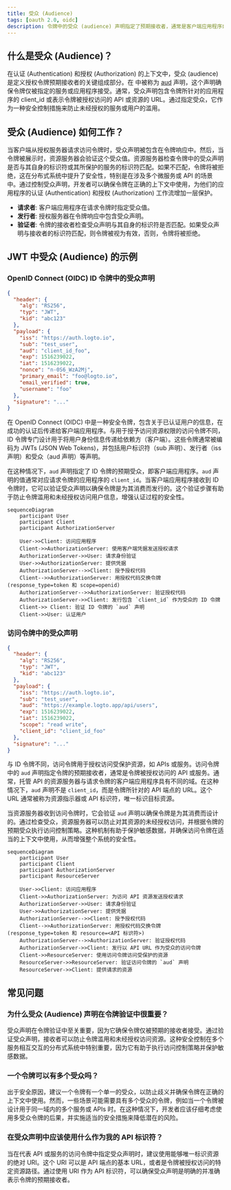 ```yaml
---
title: 受众 (Audience)
tags: [oauth 2.0, oidc]
description: 令牌中的受众 (audience) 声明指定了预期接收者，通常是客户端应用程序或 API 资源。它确保令牌仅由正确的服务使用，通过防止未经授权的访问来增强安全性。
---
```


## 什么是受众 (Audience)？

在认证 (Authentication) 和授权 (Authorization) 的上下文中，受众 (audience) 是定义授权令牌预期接收者的关键组成部分。在 <Ref slug="jwt" /> 中被称为 [aud](https://datatracker.ietf.org/doc/html/rfc7519#section-4.1.3) 声明，这个声明确保令牌仅被指定的服务或应用程序接受。通常，受众声明包含令牌所针对的应用程序的 client_id 或表示令牌被授权访问的 API 或资源的 URL。通过指定受众，它作为一种安全控制措施来防止未经授权的服务或用户的滥用。

## 受众 (Audience) 如何工作？

当客户端从授权服务器请求访问令牌时，受众声明被包含在令牌响应中。然后，当令牌被展示时，资源服务器会验证这个受众值。资源服务器检查令牌中的受众声明是否与其自身的标识符或其所保护的服务的标识符匹配。如果不匹配，令牌将被拒绝，这在分布式系统中提升了安全性，特别是在涉及多个微服务或 API 的场景中。通过控制受众声明，开发者可以确保令牌在正确的上下文中使用，为他们的应用程序的认证 (Authentication) 和授权 (Authorization) 工作流增加一层保护。

- **请求者**: 客户端应用程序在请求令牌时指定受众值。
- **发行者**: 授权服务器在令牌响应中包含受众声明。
- **验证者**: 令牌的接收者检查受众声明与其自身的标识符是否匹配。如果受众声明与接收者的标识符匹配，则令牌被视为有效，否则，令牌将被拒绝。

## JWT 中受众 (Audience) 的示例

### OpenID Connect (OIDC) ID 令牌中的受众声明

```json
{
  "header": {
    "alg": "RS256",
    "typ": "JWT",
    "kid": "abc123"
  },
  "payload": {
    "iss": "https://auth.logto.io",
    "sub": "test_user",
    "aud": "client_id_foo",
    "exp": 1516239022,
    "iat": 1516239022,
    "nonce": "n-0S6_WzA2Mj",
    "primary_email": "foo@logto.io",
    "email_verified": true,
    "username": "foo"
  },
  "signature": "..."
}
```

<Ref slug="id-token" /> 在 OpenID Connect (OIDC) 中是一种安全令牌，包含关于已认证用户的信息，在成功的认证后传递给客户端应用程序。与用于授予访问资源权限的访问令牌不同，ID 令牌专门设计用于将用户身份信息传递给依赖方（客户端）。这些令牌通常被编码为 JWTs (JSON Web Tokens)，并包括用户标识符（sub 声明）、发行者（iss 声明）和受众（aud 声明）等声明。

在这种情况下，`aud` 声明指定了 ID 令牌的预期受众，即客户端应用程序。`aud` 声明的值通常对应请求令牌的应用程序的 `client_id`。当客户端应用程序接收到 ID 令牌时，它可以验证受众声明以确保令牌是为其消费而发行的。这个验证步骤有助于防止令牌滥用和未经授权访问用户信息，增强认证过程的安全性。

```mermaid
sequenceDiagram
    participant User
    participant Client
    participant AuthorizationServer

    User->>Client: 访问应用程序
    Client->>AuthorizationServer: 使用客户端凭据发送授权请求
    AuthorizationServer->>User: 请求身份验证
    User->>AuthorizationServer: 提供凭据
    AuthorizationServer-->>Client: 授予授权代码
    Client-->>AuthorizationServer: 用授权代码交换令牌 (response_type=token 和 scope=openid)
    AuthorizationServer-->>AuthorizationServer: 验证授权代码
    AuthorizationServer->>Client: 发行包含 `client_id` 作为受众的 ID 令牌
    Client->> Client: 验证 ID 令牌的 `aud` 声明
    Client->>User: 认证用户
```

### 访问令牌中的受众声明

```json
{
  "header": {
    "alg": "RS256",
    "typ": "JWT",
    "kid": "abc123"
  },
  "payload": {
    "iss": "https://auth.logto.io",
    "sub": "test_user",
    "aud": "https://example.logto.app/api/users",
    "exp": 1516239022,
    "iat": 1516239022,
    "scope": "read write",
    "client_id": "client_id_foo"
  },
  "signature": "..."
}
```

与 ID 令牌不同，访问令牌用于授权访问受保护资源，如 APIs 或服务。访问令牌中的 `aud` 声明指定令牌的预期接收者，通常是令牌被授权访问的 API 或服务。通常，托管 API 的资源服务器与请求令牌的客户端应用程序具有不同的域。在这种情况下，`aud` 声明不是 `client_id`，而是令牌所针对的 API 端点的 URL。这个 URL 通常被称为资源指示器或 API 标识符，唯一标识目标资源。

当资源服务器收到访问令牌时，它会验证 `aud` 声明以确保令牌是为其消费而设计的。通过检查受众，资源服务器可以防止对其资源的未经授权访问，并根据令牌的预期受众执行访问控制策略。这种机制有助于保护敏感数据，并确保访问令牌在适当的上下文中使用，从而增强整个系统的安全性。

```mermaid
sequenceDiagram
    participant User
    participant Client
    participant AuthorizationServer
    participant ResourceServer

    User->>Client: 访问应用程序
    Client->>AuthorizationServer: 为访问 API 资源发送授权请求
    AuthorizationServer->>User: 请求身份验证
    User->>AuthorizationServer: 提供凭据
    AuthorizationServer-->>Client: 授予授权代码
    Client-->>AuthorizationServer: 用授权代码交换令牌 (response_type=token 和 resource=<API 标识符>)
    AuthorizationServer-->>AuthorizationServer: 验证授权代码
    AuthorizationServer->>Client: 发行以 API URL 作为受众的访问令牌
    Client->>ResourceServer: 使用访问令牌访问受保护的资源
    ResourceServer->>ResourceServer: 验证访问令牌的 `aud` 声明
    ResourceServer->>Client: 提供请求的资源
```

## 常见问题

### 为什么受众 (Audience) 声明在令牌验证中很重要？

受众声明在令牌验证中至关重要，因为它确保令牌仅被预期的接收者接受。通过验证受众声明，接收者可以防止令牌滥用和未经授权访问资源。这种安全控制在多个服务相互交互的分布式系统中特别重要，因为它有助于执行访问控制策略并保护敏感数据。

### 一个令牌可以有多个受众吗？

出于安全原因，建议一个令牌有一个单一的受众，以防止歧义并确保令牌在正确的上下文中使用。然而，一些场景可能需要具有多个受众的令牌，例如当一个令牌被设计用于同一域内的多个服务或 APIs 时。在这种情况下，开发者应该仔细考虑使用多受众令牌的后果，并实施适当的安全措施来降低潜在的风险。

### 在受众声明中应该使用什么作为我的 API 标识符？

当在代表 API 或服务的访问令牌中指定受众声明时，建议使用能够唯一标识资源的绝对 URI。这个 URI 可以是 API 端点的基本 URL，或者是令牌被授权访问的特定资源路径。通过使用 URI 作为 API 标识符，可以确保受众声明是明确的并准确表示令牌的预期接收者。